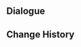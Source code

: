 {{Genius Invokation TCG Stage
|title        = Yun Jin: Friendly
|type         = Friendly Fracas
|group        = Invitation Board
|character    = Yun Jin
|requirement  = 1
|introduction = "A friendly game of cards with you during a moment of leisure. Truly, an excellent choice."<br>Hint: Yun Jin's deck specializes in enhancing characters' Normal Attacks, and she can also unleash more powerful attacks when she has relatively few cards in her Hand.
|objective_1  = Achieve victory
|reward_1     = Yun Jin*1
|objective_2  = Achieve victory within 6 rounds
|reward_2     = Decorous Harmony*1
|objective_3  = Achieve victory with characters defeated less than twice during the battle
|reward_3     = Decorous Harmony*1
|lineup       = Yun Jin;Xinyan;Xingqiu
|action       = Decorous Harmony;Decorous Harmony;Flowing Rings;Flowing Rings;Lithic Spear;Lithic Spear;Central Laboratory Ruins;Central Laboratory Ruins;Sir Arthur;Sir Arthur;Kusava;Kusava;Underwater Treasure Hunt;Underwater Treasure Hunt;Parametric Transformer;Parametric Transformer;Northern Smoked Chicken;Northern Smoked Chicken;The Legend of Vennessa;The Legend of Vennessa;Plunging Strike;Plunging Strike;Chang the Ninth;Chang the Ninth;Treasure-Seeking Seelie;Treasure-Seeking Seelie;Liu Su;Liu Su;Toss-Up;Toss-Up
}}

==Dialogue==
{{Transclude|Genius Invokation TCG/Stage/Yun Jin|Friendly Fracas}}

==Change History==
{{Change History|4.7}}